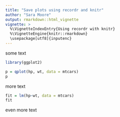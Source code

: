 ```yaml
---
title: "Save plots using recordr and knitr"
author: "Sara Moore"
output: rmarkdown::html_vignette
vignette: >
  %\VignetteIndexEntry{Using recordr with knitr}
  %\VignetteEngine{knitr::rmarkdown}
  \usepackage[utf8]{inputenc}
---
```



some text

```r
library(ggplot2)

p = qplot(hp, wt, data = mtcars)
p
```


more text

```r

fit = lm(hp~wt, data = mtcars)
fit
```

even more text
